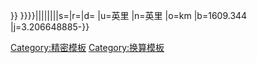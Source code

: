 {{convert/{{#ifeq:{{{4}}}|chain|and/chain|{{#ifeq:{{{4}}}|ch|and/ch|{{{d}}}{{#if:{{{3|}}}|{{#ifeq:{{convert/dimcode|{{{3|km}}} }}|L||<!--else mismatched units
-->{?}<br><font color="#FF7D11">'''ERROR {Convert/miles}: Invalid output unit parameter 3="{{{3|xx}}}" - expected a length unit such as "km".'''&nbsp;</font>
}}<!--endif {convert/dimcode}-->}}<!--endif {3} exists--> }}}}|{{{1}}}|{{{2|}}}|{{{3|}}}|{{{4|}}}|{{{5|}}}|{{{6|}}}|{{{7|}}}|s={{{s|}}}|r={{{r}}}|d={{{d}}}<!--
-->|u=英里<!--
-->|n=英里<!--
-->|o=km<!--
-->|b=1609.344<!--
-->|j=3.206648885-{{{j|0}}}}}<noinclude>

[[Category:精密模板]]
[[Category:换算模板]]
</noinclude>